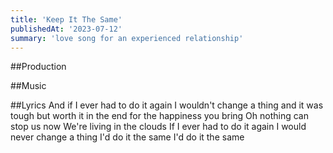 ```yaml
---
title: 'Keep It The Same'
publishedAt: '2023-07-12'
summary: 'love song for an experienced relationship'
---
```




##Production


##Music


##Lyrics
And if I ever had to do it again
I wouldn't change a thing
and it was tough but worth it in the end
for the happiness you bring
Oh nothing can stop us now
We're living in the clouds
If I ever had to do it again
I would never change a thing
I'd do it the same
I'd do it the same